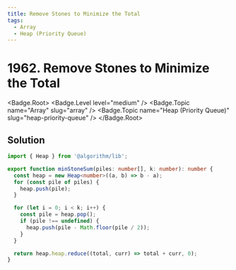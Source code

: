 ```yaml
---
title: Remove Stones to Minimize the Total
tags:
  - Array
  - Heap (Priority Queue)
---
```


# 1962. Remove Stones to Minimize the Total

<Badge.Root>
  <Badge.Level level="medium" />
  <Badge.Topic name="Array" slug="array" />
  <Badge.Topic name="Heap (Priority Queue)" slug="heap-priority-queue" />
</Badge.Root>

## Solution

```typescript filename="solution.ts" copy
import { Heap } from '@algorithm/lib';

export function minStoneSum(piles: number[], k: number): number {
  const heap = new Heap<number>((a, b) => b - a);
  for (const pile of piles) {
    heap.push(pile);
  }

  for (let i = 0; i < k; i++) {
    const pile = heap.pop();
    if (pile !== undefined) {
      heap.push(pile - Math.floor(pile / 2));
    }
  }

  return heap.heap.reduce((total, curr) => total + curr, 0);
}
```

<ProblemLink
  codingSite="leetcode"
  href="https://leetcode.com/problems/remove-stones-to-minimize-the-total"
  title="Remove Stones to Minimize the Total"
/>
